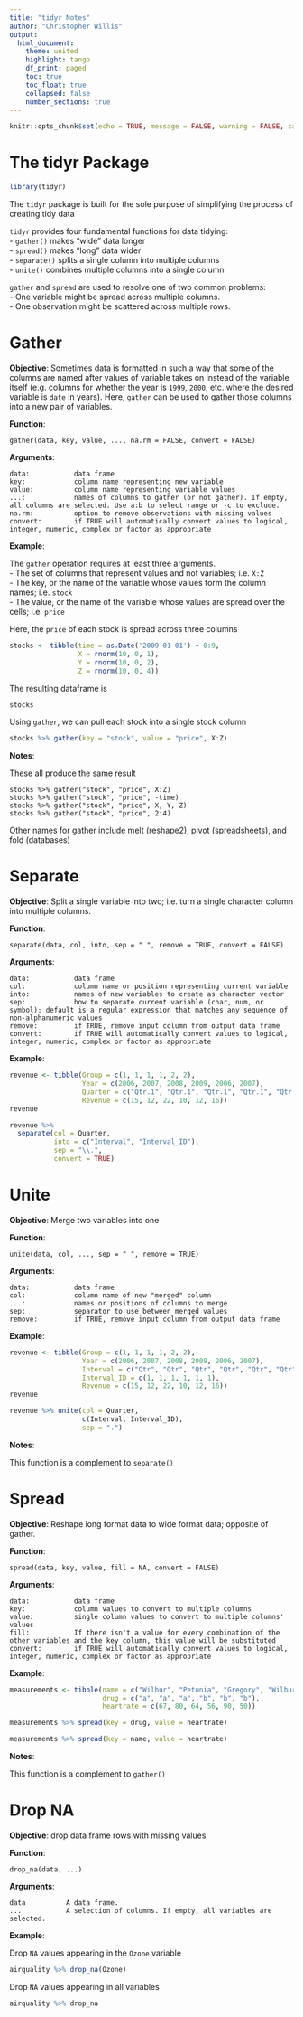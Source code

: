 ```yaml
---
title: "tidyr Notes"
author: "Christopher Willis"
output:
  html_document:
    theme: united
    highlight: tango
    df_print: paged
    toc: true
    toc_float: true
    collapsed: false
    number_sections: true
---
```


```r
knitr::opts_chunk$set(echo = TRUE, message = FALSE, warning = FALSE, cache = FALSE)
```

# The tidyr Package

```r
library(tidyr)
```

The `tidyr` package is built for the sole purpose of simplifying the process of creating tidy data   

`tidyr` provides four fundamental functions for data tidying:   
- `gather()` makes "wide" data longer   
- `spread()` makes "long" data wider   
- `separate()` splits a single column into multiple columns   
- `unite()` combines multiple columns into a single column

`gather` and `spread` are used to resolve one of two common problems:   
- One variable might be spread across multiple columns.   
- One observation might be scattered across multiple rows.   

# Gather

**Objective**: Sometimes data is formatted in such a way that some of the columns are named after values of variable takes on instead of the variable itself (e.g. columns for whether the year is `1999`, `2000`, etc. where the desired variable is `date` in years). Here, `gather` can be used to gather those columns into a new pair of variables.

**Function**: 
```
gather(data, key, value, ..., na.rm = FALSE, convert = FALSE)
```

**Arguments**:
```
data:           data frame  
key:            column name representing new variable   
value:          column name representing variable values  
...:            names of columns to gather (or not gather). If empty, all columns are selected. Use a:b to select range or -c to exclude.  
na.rm:          option to remove observations with missing values  
convert:        if TRUE will automatically convert values to logical, integer, numeric, complex or factor as appropriate
```

**Example**:

<!-- One variable might be spread across multiple columns. -->

<!-- one variable (e.g. date) might be spread across multiple columns (e.g. 1999, 2000, etc.). Use gather to pull the multiple columns into a single column. -->

The `gather` operation requires at least three arguments.   
- The set of columns that represent values and not variables; i.e. `X:Z`   
- The key, or the name of the variable whose values form the column names; i.e. `stock`   
- The value, or the name of the variable whose values are spread over the cells; i.e. `price`   

Here, the `price` of each stock is spread across three columns
```r
stocks <- tibble(time = as.Date('2009-01-01') + 0:9,
                 X = rnorm(10, 0, 1),
                 Y = rnorm(10, 0, 2),
                 Z = rnorm(10, 0, 4))
```

The resulting dataframe is
```r
stocks
```

Using `gather`, we can pull each stock into a single stock column
```r
stocks %>% gather(key = "stock", value = "price", X:Z)
```

**Notes**:

These all produce the same result
```
stocks %>% gather("stock", "price", X:Z)
stocks %>% gather("stock", "price", -time)
stocks %>% gather("stock", "price", X, Y, Z)
stocks %>% gather("stock", "price", 2:4)
```

Other names for gather include melt (reshape2), pivot (spreadsheets), and fold (databases)

# Separate

**Objective**: Split a single variable into two; i.e. turn a single character column into multiple columns.

**Function**: 
```
separate(data, col, into, sep = " ", remove = TRUE, convert = FALSE)
```

**Arguments**:
```
data:           data frame
col:            column name or position representing current variable
into:           names of new variables to create as character vector
sep:            how to separate current variable (char, num, or symbol); default is a regular expression that matches any sequence of non-alphanumeric values
remove:         if TRUE, remove input column from output data frame
convert:        if TRUE will automatically convert values to logical, integer, numeric, complex or factor as appropriate
```

**Example**:

```r
revenue <- tibble(Group = c(1, 1, 1, 1, 2, 2),
                  Year = c(2006, 2007, 2008, 2009, 2006, 2007),
                  Quarter = c("Qtr.1", "Qtr.1", "Qtr.1", "Qtr.1", "Qtr.1", "Qtr.1"),
                  Revenue = c(15, 12, 22, 10, 12, 16))
revenue
```

```r
revenue %>% 
  separate(col = Quarter, 
           into = c("Interval", "Interval_ID"), 
           sep = "\\.", 
           convert = TRUE)
```

# Unite

**Objective**: Merge two variables into one

**Function**: 
```
unite(data, col, ..., sep = " ", remove = TRUE)
```

**Arguments**:
```
data:           data frame
col:            column name of new "merged" column
...:            names or positions of columns to merge
sep:            separator to use between merged values
remove:         if TRUE, remove input column from output data frame
```

**Example**:

```r
revenue <- tibble(Group = c(1, 1, 1, 1, 2, 2),
                  Year = c(2006, 2007, 2008, 2009, 2006, 2007),
                  Interval = c("Qtr", "Qtr", "Qtr", "Qtr", "Qtr", "Qtr"),
                  Interval_ID = c(1, 1, 1, 1, 1, 1),
                  Revenue = c(15, 12, 22, 10, 12, 16))
revenue
```

```r
revenue %>% unite(col = Quarter, 
                  c(Interval, Interval_ID), 
                  sep = ".")
```

**Notes**:

This function is a complement to `separate()`

# Spread

**Objective**: Reshape long format data to wide format data; opposite of gather.

**Function**: 
```
spread(data, key, value, fill = NA, convert = FALSE)
```

**Arguments**:
```
data:           data frame
key:            column values to convert to multiple columns
value:          single column values to convert to multiple columns' values 
fill:           If there isn't a value for every combination of the other variables and the key column, this value will be substituted
convert:        if TRUE will automatically convert values to logical, integer, numeric, complex or factor as appropriate
```

**Example**:

```r
measurements <- tibble(name = c("Wilbur", "Petunia", "Gregory", "Wilbur", "Petunia", "Gregory"),
                       drug = c("a", "a", "a", "b", "b", "b"),
                       heartrate = c(67, 80, 64, 56, 90, 50))
```

```r
measurements %>% spread(key = drug, value = heartrate)
```

```r
measurements %>% spread(key = name, value = heartrate)
```

**Notes**:

This function is a complement to `gather()`

# Drop NA

**Objective**: drop data frame rows with missing values

**Function**: 
```
drop_na(data, ...) 
```

**Arguments**: 
```
data          A data frame.
...           A selection of columns. If empty, all variables are selected. 
```

**Example**:

Drop `NA` values appearing in the `Ozone` variable
```r
airquality %>% drop_na(Ozone)
```

Drop `NA` values appearing in all variables
```r
airquality %>% drop_na
```

